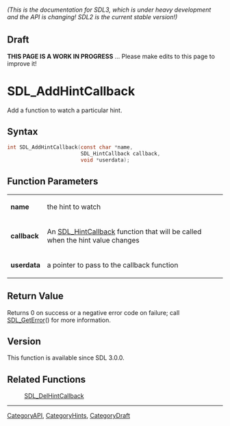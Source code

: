 ====== (This is the documentation for SDL3, which is under heavy development and the API is changing! SDL2 is the current stable version!) ======

== Draft ==

'''THIS PAGE IS A WORK IN PROGRESS''' ... Please make edits to this page to improve it!



<!-- #*^*^*^*^*See https://wiki.libsdl.org/SGFunctions for details on editing this page*^*^*^*^* -->
= SDL_AddHintCallback =

Add a function to watch a particular hint.

== Syntax ==

<syntaxhighlight lang='c'>
int SDL_AddHintCallback(const char *name,
                        SDL_HintCallback callback,
                        void *userdata);
</syntaxhighlight>

== Function Parameters ==

{|
|'''name'''
|the hint to watch
|-
|'''callback'''
|An [[SDL_HintCallback]] function that will be called when the hint value changes
|-
|'''userdata'''
|a pointer to pass to the callback function
|}

== Return Value ==

Returns 0 on success or a negative error code on failure; call
[[SDL_GetError]]() for more information.

== Version ==

This function is available since SDL 3.0.0.

== Related Functions ==

:[[SDL_DelHintCallback]]

----
[[CategoryAPI]], [[CategoryHints]], [[CategoryDraft]]
<!-- #See the Style Guide for instructions on editing the footer. -->


